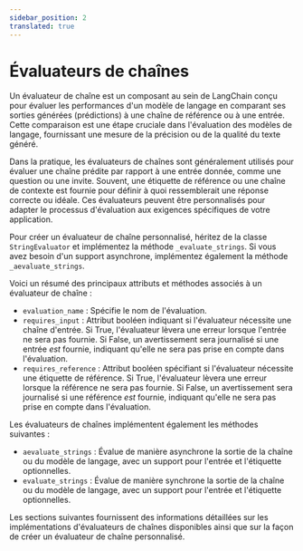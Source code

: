 ```yaml
---
sidebar_position: 2
translated: true
---
```


# Évaluateurs de chaînes

Un évaluateur de chaîne est un composant au sein de LangChain conçu pour évaluer les performances d'un modèle de langage en comparant ses sorties générées (prédictions) à une chaîne de référence ou à une entrée. Cette comparaison est une étape cruciale dans l'évaluation des modèles de langage, fournissant une mesure de la précision ou de la qualité du texte généré.

Dans la pratique, les évaluateurs de chaînes sont généralement utilisés pour évaluer une chaîne prédite par rapport à une entrée donnée, comme une question ou une invite. Souvent, une étiquette de référence ou une chaîne de contexte est fournie pour définir à quoi ressemblerait une réponse correcte ou idéale. Ces évaluateurs peuvent être personnalisés pour adapter le processus d'évaluation aux exigences spécifiques de votre application.

Pour créer un évaluateur de chaîne personnalisé, héritez de la classe `StringEvaluator` et implémentez la méthode `_evaluate_strings`. Si vous avez besoin d'un support asynchrone, implémentez également la méthode `_aevaluate_strings`.

Voici un résumé des principaux attributs et méthodes associés à un évaluateur de chaîne :

- `evaluation_name` : Spécifie le nom de l'évaluation.
- `requires_input` : Attribut booléen indiquant si l'évaluateur nécessite une chaîne d'entrée. Si True, l'évaluateur lèvera une erreur lorsque l'entrée ne sera pas fournie. Si False, un avertissement sera journalisé si une entrée _est_ fournie, indiquant qu'elle ne sera pas prise en compte dans l'évaluation.
- `requires_reference` : Attribut booléen spécifiant si l'évaluateur nécessite une étiquette de référence. Si True, l'évaluateur lèvera une erreur lorsque la référence ne sera pas fournie. Si False, un avertissement sera journalisé si une référence _est_ fournie, indiquant qu'elle ne sera pas prise en compte dans l'évaluation.

Les évaluateurs de chaînes implémentent également les méthodes suivantes :

- `aevaluate_strings` : Évalue de manière asynchrone la sortie de la chaîne ou du modèle de langage, avec un support pour l'entrée et l'étiquette optionnelles.
- `evaluate_strings` : Évalue de manière synchrone la sortie de la chaîne ou du modèle de langage, avec un support pour l'entrée et l'étiquette optionnelles.

Les sections suivantes fournissent des informations détaillées sur les implémentations d'évaluateurs de chaînes disponibles ainsi que sur la façon de créer un évaluateur de chaîne personnalisé.


<DocCardList />
